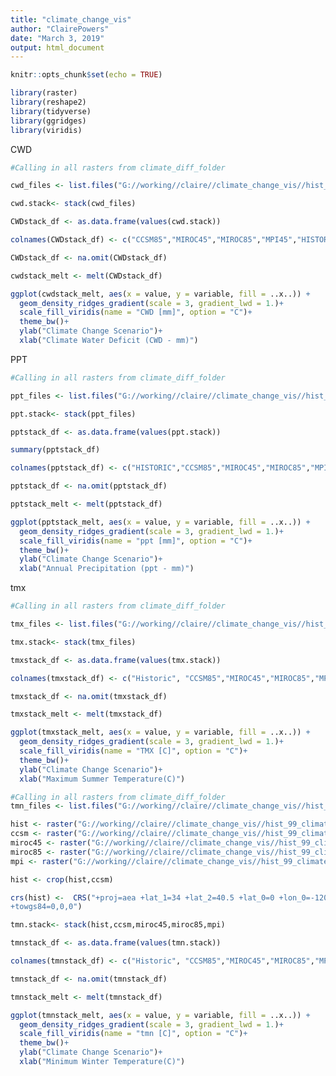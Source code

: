 ```yaml
---
title: "climate_change_vis"
author: "ClairePowers"
date: "March 3, 2019"
output: html_document
---
```


```r
knitr::opts_chunk$set(echo = TRUE)
```

```r
library(raster)
library(reshape2)
library(tidyverse)
library(ggridges)
library(viridis)
```

CWD
```r
#Calling in all rasters from climate_diff_folder

cwd_files <- list.files("G://working//claire//climate_change_vis//hist_99_climate_rasters//cwd",pattern = ".tif",full.names = T) #use pattern = '.tif$' or something else if you have multiple files in this folder

cwd.stack<- stack(cwd_files)

CWDstack_df <- as.data.frame(values(cwd.stack))

colnames(CWDstack_df) <- c("CCSM85","MIROC45","MIROC85","MPI45","HISTORIC")

CWDstack_df <- na.omit(CWDstack_df)

cwdstack_melt <- melt(CWDstack_df)

ggplot(cwdstack_melt, aes(x = value, y = variable, fill = ..x..)) +
  geom_density_ridges_gradient(scale = 3, gradient_lwd = 1.)+
  scale_fill_viridis(name = "CWD [mm]", option = "C")+
  theme_bw()+
  ylab("Climate Change Scenario")+
  xlab("Climate Water Deficit (CWD - mm)")
```

PPT
```r
#Calling in all rasters from climate_diff_folder

ppt_files <- list.files("G://working//claire//climate_change_vis//hist_99_climate_rasters//ppt",pattern = ".tif",full.names = T) 

ppt.stack<- stack(ppt_files)

pptstack_df <- as.data.frame(values(ppt.stack))

summary(pptstack_df)

colnames(pptstack_df) <- c("HISTORIC","CCSM85","MIROC45","MIROC85","MPI45")

pptstack_df <- na.omit(pptstack_df)

pptstack_melt <- melt(pptstack_df)

ggplot(pptstack_melt, aes(x = value, y = variable, fill = ..x..)) +
  geom_density_ridges_gradient(scale = 3, gradient_lwd = 1.)+
  scale_fill_viridis(name = "ppt [mm]", option = "C")+
  theme_bw()+
  ylab("Climate Change Scenario")+
  xlab("Annual Precipitation (ppt - mm)")
```

tmx
```r
#Calling in all rasters from climate_diff_folder

tmx_files <- list.files("G://working//claire//climate_change_vis//hist_99_climate_rasters//tmx",pattern = ".tif",full.names = T) 

tmx.stack<- stack(tmx_files)

tmxstack_df <- as.data.frame(values(tmx.stack))

colnames(tmxstack_df) <- c("Historic", "CCSM85","MIROC45","MIROC85","MPI45")

tmxstack_df <- na.omit(tmxstack_df)

tmxstack_melt <- melt(tmxstack_df)

ggplot(tmxstack_melt, aes(x = value, y = variable, fill = ..x..)) +
  geom_density_ridges_gradient(scale = 3, gradient_lwd = 1.)+
  scale_fill_viridis(name = "TMX [C]", option = "C")+
  theme_bw()+
  ylab("Climate Change Scenario")+
  xlab("Maximum Summer Temperature(C)")
```

```r
#Calling in all rasters from climate_diff_folder
tmn_files <- list.files("G://working//claire//climate_change_vis//hist_99_climate_rasters//tmn",pattern = ".tif",full.names = T) 

hist <- raster("G://working//claire//climate_change_vis//hist_99_climate_rasters//tmn//historic.tif")
ccsm <- raster("G://working//claire//climate_change_vis//hist_99_climate_rasters//tmn//CCSM4_rcp85.tif")
miroc45 <- raster("G://working//claire//climate_change_vis//hist_99_climate_rasters//tmn//MIROC_rcp45.tif")
miroc85 <- raster("G://working//claire//climate_change_vis//hist_99_climate_rasters//tmn//MIROC_rcp85.tif")
mpi <- raster("G://working//claire//climate_change_vis//hist_99_climate_rasters//tmn//MPI_rcp45.tif")

hist <- crop(hist,ccsm)

crs(hist) <-  CRS("+proj=aea +lat_1=34 +lat_2=40.5 +lat_0=0 +lon_0=-120 +x_0=0 +y_0=-4000000 +datum=NAD83 +units=m +no_defs +ellps=GRS80
+towgs84=0,0,0")

tmn.stack<- stack(hist,ccsm,miroc45,miroc85,mpi)

tmnstack_df <- as.data.frame(values(tmn.stack))

colnames(tmnstack_df) <- c("Historic", "CCSM85","MIROC45","MIROC85","MPI45")

tmnstack_df <- na.omit(tmnstack_df)

tmnstack_melt <- melt(tmnstack_df)

ggplot(tmnstack_melt, aes(x = value, y = variable, fill = ..x..)) +
  geom_density_ridges_gradient(scale = 3, gradient_lwd = 1.)+
  scale_fill_viridis(name = "tmn [C]", option = "C")+
  theme_bw()+
  ylab("Climate Change Scenario")+
  xlab("Minimum Winter Temperature(C)")
```

